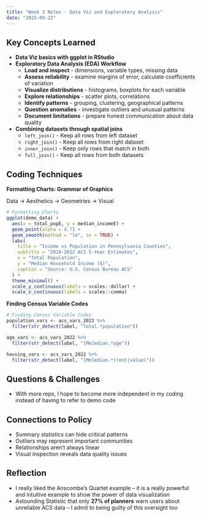 ```yaml
---
title: "Week 3 Notes - Data Viz and Exploratory Analysis"
date: "2025-09-22"
---
```


## Key Concepts Learned

-   **Data Viz basics with ggplot in RStudio**
-   **Exploratory Data Analysis (EDA) Workflow**
    -   **Load and inspect** - dimensions, variable types, missing data
    -   **Assess reliability** - examine margins of error, calculate coefficients of variation
    -   **Visualize distributions** - histograms, boxplots for each variable
    -   **Explore relationships** - scatter plots, correlations
    -   **Identify patterns** - grouping, clustering, geographical patterns
    -   **Question anomalies** - investigate outliers and unusual patterns
    -   **Document limitations** - prepare honest communication about data quality
-   **Combining datasets through spatial joins**
    -   `left_join()` - Keep all rows from left dataset
    -   `right_join()` - Keep all rows from right dataset
    -   `inner_join()` - Keep only rows that match in both
    -   `full_join()` - Keep all rows from both datasets

## Coding Techniques

**Formatting Charts: Grammar of Graphics**

Data → Aesthetics → Geometries → Visual

```r
# Formatting Charts
ggplot(demo_data) +
  aes(x = total_popE, y = median_incomeE) +
  geom_point(alpha = 0.7) +
  geom_smooth(method = "lm", se = TRUE) +
  labs(
    title = "Income vs Population in Pennsylvania Counties",
    subtitle = "2018-2022 ACS 5-Year Estimates",
    x = "Total Population",
    y = "Median Household Income ($)",
    caption = "Source: U.S. Census Bureau ACS"
  ) +
  theme_minimal() +
  scale_y_continuous(labels = scales::dollar) +
  scale_x_continuous(labels = scales::comma)
```

**Finding Census Variable Codes**

```r
# Finding Census Variable Codes
population_vars <- acs_vars_2022 %>%
  filter(str_detect(label, "Total.*population"))

age_vars <- acs_vars_2022 %>%
  filter(str_detect(label, "[Mm]edian.*age"))

housing_vars <- acs_vars_2022 %>%
  filter(str_detect(label, "[Mm]edian.*(rent|value)"))

```

## Questions & Challenges

-   With more reps, I hope to become more independent in my coding instead of having to refer to demo code

## Connections to Policy

-   Summary statistics can hide critical patterns
-   Outliers may represent important communities
-   Relationships aren’t always linear
-   Visual inspection reveals data quality issues

## Reflection

-   I really liked the Anscombe's Quartet example – it is a really powerful and intuitive example to show the power of data visualization
-   Astounding Statistic that only **27% of planners** warn users about unreliable ACS data – I admit to being guilty of this oversight too
